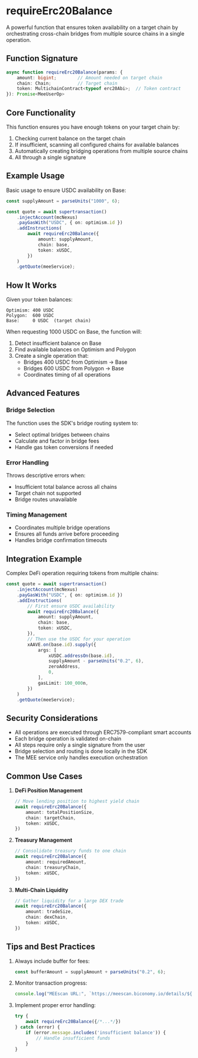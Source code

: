 # requireErc20Balance

A powerful function that ensures token availability on a target chain by orchestrating cross-chain bridges from multiple source chains in a single operation.

## Function Signature

```typescript
async function requireErc20Balance(params: {
    amount: bigint;        // Amount needed on target chain
    chain: Chain;          // Target chain
    token: MultichainContract<typeof erc20Abi>;  // Token contract
}): Promise<MeeUserOp>
```

## Core Functionality

This function ensures you have enough tokens on your target chain by:
1. Checking current balance on the target chain
2. If insufficient, scanning all configured chains for available balances
3. Automatically creating bridging operations from multiple source chains
4. All through a single signature

## Example Usage

Basic usage to ensure USDC availability on Base:
```typescript
const supplyAmount = parseUnits("1000", 6);

const quote = await supertransaction()
    .injectAccount(mcNexus)
    .payGasWith("USDC", { on: optimism.id })
    .addInstructions(
        await requireErc20Balance({
            amount: supplyAmount,
            chain: base,
            token: xUSDC,
        })
    )
    .getQuote(meeService);
```

## How It Works

Given your token balances:
```
Optimism: 400 USDC
Polygon:  600 USDC
Base:     0 USDC  (target chain)
```

When requesting 1000 USDC on Base, the function will:
1. Detect insufficient balance on Base
2. Find available balances on Optimism and Polygon
3. Create a single operation that:
   - Bridges 400 USDC from Optimism → Base
   - Bridges 600 USDC from Polygon → Base
   - Coordinates timing of all operations

## Advanced Features

### Bridge Selection
The function uses the SDK's bridge routing system to:
- Select optimal bridges between chains
- Calculate and factor in bridge fees
- Handle gas token conversions if needed

### Error Handling
Throws descriptive errors when:
- Insufficient total balance across all chains
- Target chain not supported
- Bridge routes unavailable

### Timing Management
- Coordinates multiple bridge operations
- Ensures all funds arrive before proceeding
- Handles bridge confirmation timeouts

## Integration Example

Complex DeFi operation requiring tokens from multiple chains:
```typescript
const quote = await supertransaction()
    .injectAccount(mcNexus)
    .payGasWith("USDC", { on: optimism.id })
    .addInstructions(
        // First ensure USDC availability
        await requireErc20Balance({
            amount: supplyAmount,
            chain: base,
            token: xUSDC,
        }),
        // Then use the USDC for your operation
        xAAVE.on(base.id).supply({
            args: [
                xUSDC.addressOn(base.id),
                supplyAmount - parseUnits("0.2", 6),
                zeroAddress,
                0,
            ],
            gasLimit: 100_000n,
        })
    )
    .getQuote(meeService);
```

## Security Considerations

- All operations are executed through ERC7579-compliant smart accounts
- Each bridge operation is validated on-chain
- All steps require only a single signature from the user
- Bridge selection and routing is done locally in the SDK
- The MEE service only handles execution orchestration

## Common Use Cases

1. **DeFi Position Management**
   ```typescript
   // Move lending position to highest yield chain
   await requireErc20Balance({
       amount: totalPositionSize,
       chain: targetChain,
       token: xUSDC,
   })
   ```

2. **Treasury Management**
   ```typescript
   // Consolidate treasury funds to one chain
   await requireErc20Balance({
       amount: requiredAmount,
       chain: treasuryChain,
       token: xUSDC,
   })
   ```

3. **Multi-Chain Liquidity**
   ```typescript
   // Gather liquidity for a large DEX trade
   await requireErc20Balance({
       amount: tradeSize,
       chain: dexChain,
       token: xUSDC,
   })
   ```

## Tips and Best Practices

1. Always include buffer for fees:
   ```typescript
   const bufferAmount = supplyAmount + parseUnits("0.2", 6);
   ```

2. Monitor transaction progress:
   ```typescript
   console.log("MEEscan URL:", `https://meescan.biconomy.io/details/${result.hash}`);
   ```

3. Implement proper error handling:
   ```typescript
   try {
       await requireErc20Balance({/*...*/})
   } catch (error) {
       if (error.message.includes('insufficient balance')) {
           // Handle insufficient funds
       }
   }
   ```